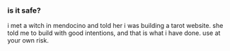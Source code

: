 ### is it safe?

i met a witch in mendocino and told her i was building a tarot website. she told me to build with good intentions, and that is what i have done. use at your own risk.
